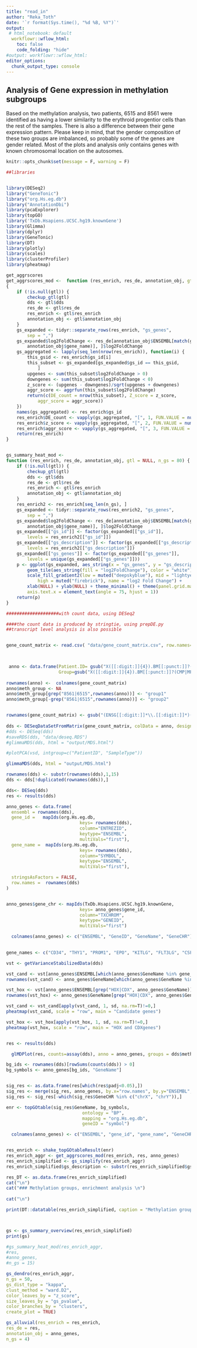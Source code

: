 ```yaml
---
title: "read_in"
author: "Reka_Toth"
date: '`r format(Sys.time(), "%d %B, %Y")`'
output:
 # html_notebook: default
  workflowr::wflow_html:
    toc: false
    code_folding: "hide"
#output: workflowr::wflow_html:
editor_options:
  chunk_output_type: console
---
```


## Analysis of Gene expression in methylation subgroups

Based on the methylation analysis, two patients, 6515 and 8561 were identified as having a lower similarity to the erythroid progentior cells than the rest of the samples. There is also a difference between their gene expression pattern. Please keep in mind, that the gender composition of these two groups are imbalanced, so probably some of the genes are gender related. Most of the plots and analysis only contains genes with known chromosomal location on the autosomes. 


```r
knitr::opts_chunk$set(message = F, warning = F)
```



```r

##libraries


library(DESeq2)
library("GeneTonic")
library("org.Hs.eg.db")
library("AnnotationDbi")
library(pcaExplorer)
library(topGO)
library('TxDb.Hsapiens.UCSC.hg19.knownGene')
library(Glimma)
library(dplyr)
library(GeneTonic)
library(DT)
library(plotly)
library(scales)
library(clusterProfiler)
library(pheatmap)

```

```r
get_aggrscores
get_aggrscores_mod <-  function (res_enrich, res_de, annotation_obj, gtl = NULL, aggrfun = mean) 
{
    if (!is.null(gtl)) {
        checkup_gtl(gtl)
        dds <- gtl$dds
        res_de <- gtl$res_de
        res_enrich <- gtl$res_enrich
        annotation_obj <- gtl$annotation_obj
    }
    gs_expanded <- tidyr::separate_rows(res_enrich, "gs_genes", 
        sep = ",")
    gs_expanded$log2FoldChange <- res_de[annotation_obj$ENSEMBL[match(gs_expanded$gs_genes, 
        annotation_obj$gene_name)], ]$log2FoldChange
    gs_aggregated <- lapply(seq_len(nrow(res_enrich)), function(i) {
        this_gsid <- res_enrich$gs_id[i]
        this_subset <- gs_expanded[gs_expanded$gs_id == this_gsid, 
            ]
        upgenes <- sum(this_subset$log2FoldChange > 0)
        downgenes <- sum(this_subset$log2FoldChange < 0)
        z_score <- (upgenes - downgenes)/sqrt(upgenes + downgenes)
        aggr_score <- aggrfun(this_subset$log2FoldChange)
        return(c(DE_count = nrow(this_subset), Z_score = z_score, 
            aggr_score = aggr_score))
    })
    names(gs_aggregated) <- res_enrich$gs_id
    res_enrich$DE_count <- vapply(gs_aggregated, "[", 1, FUN.VALUE = numeric(1))
    res_enrich$z_score <- vapply(gs_aggregated, "[", 2, FUN.VALUE = numeric(1))
    res_enrich$aggr_score <- vapply(gs_aggregated, "[", 3, FUN.VALUE = numeric(1))
    return(res_enrich)
}


gs_summary_heat_mod <- 
function (res_enrich, res_de, annotation_obj, gtl = NULL, n_gs = 80) {
    if (!is.null(gtl)) {
        checkup_gtl(gtl)
        dds <- gtl$dds
        res_de <- gtl$res_de
        res_enrich <- gtl$res_enrich
        annotation_obj <- gtl$annotation_obj
    }
    res_enrich2 <- res_enrich[seq_len(n_gs), ]
    gs_expanded <- tidyr::separate_rows(res_enrich2, "gs_genes", 
        sep = ",")
    gs_expanded$log2FoldChange <- res_de[annotation_obj$ENSEMBL[match(gs_expanded$gs_genes, 
        annotation_obj$gene_name)], ]$log2FoldChange
    gs_expanded[["gs_id"]] <- factor(gs_expanded[["gs_id"]], 
        levels = res_enrich2[["gs_id"]])
    gs_expanded[["gs_description"]] <- factor(gs_expanded[["gs_description"]], 
        levels = res_enrich2[["gs_description"]])
    gs_expanded[["gs_genes"]] <- factor(gs_expanded[["gs_genes"]], 
        levels = unique(gs_expanded[["gs_genes"]]))
    p <- ggplot(gs_expanded, aes_string(x = "gs_genes", y = "gs_description")) + 
        geom_tile(aes_string(fill = "log2FoldChange"), color = "white") + 
        scale_fill_gradient2(low = muted("deepskyblue"), mid = "lightyellow", 
            high = muted("firebrick"), name = "log2 Fold Change") + 
        xlab(NULL) + ylab(NULL) + theme_minimal() + theme(panel.grid.major = element_blank(), 
        axis.text.x = element_text(angle = 75, hjust = 1))
    return(p)
}


```


```r

####################with count data, using DESeq2

####the count data is produced by stringtie, using prepDE.py
##transcript level analysis is also possible


gene_count_matrix <- read.csv( "data/gene_count_matrix.csv", row.names=1)


    
 anno <- data.frame(Patient.ID= gsub("X([[:digit:]]{4}).BM[[:punct:]]?(CMP|MPP|sorted.Bilk|latest)?_S[[:digit:]]+", "\\1",  colnames(gene_count_matrix)), 
                    Group=gsub("X([[:digit:]]{4}).BM[[:punct:]]?(CMP|MPP|sorted.Bilk|latest)?_S[[:digit:]]+", "\\2",  colnames(gene_count_matrix)) %>% ifelse(. %in% c("CMP", "MPP"), ., "Bulk"), Cell.Type="BM", Age=NA)
 
rownames(anno) <-  colnames(gene_count_matrix)
anno$meth_group <- NA
anno$meth_group[grep("8561|6515",rownames(anno))] <- "group1"
anno$meth_group[-grep("8561|6515",rownames(anno))] <- "group2"


rownames(gene_count_matrix) <- gsub("(ENSG[[:digit:]]*\\.[[:digit:]]*)(\\|.*)", "\\1", rownames(gene_count_matrix))
  
dds <- DESeqDataSetFromMatrix(gene_count_matrix, colData = anno, design = ~ meth_group, )
#dds <- DESeq(dds)
#saveRDS(dds, "data/deseq.RDS")
#glimmaMDS(dds, html = "output/MDS.html")

#plotPCA(vsd, intgroup=c("PatientID", "SampleType"))

glimmaMDS(dds, html = "output/MDS.html")

rownames(dds) <- substr(rownames(dds),1,15)
dds <- dds[!duplicated(rownames(dds)),]


```



```r


dds<- DESeq(dds)
res <- results(dds)

anno_genes <- data.frame(
  ensembl = rownames(dds),
  gene_id =   mapIds(org.Hs.eg.db,
                            keys= rownames(dds),
                            column="ENTREZID",
                            keytype="ENSEMBL",
                            multiVals="first"),
  gene_name =  mapIds(org.Hs.eg.db,
                            keys= rownames(dds),
                            column="SYMBOL",
                            keytype="ENSEMBL",
                            multiVals="first"),

  stringsAsFactors = FALSE,
  row.names =  rownames(dds)
)


anno_genes$gene_chr <- mapIds(TxDb.Hsapiens.UCSC.hg19.knownGene,
                            keys= anno_genes$gene_id,
                            column="TXCHROM",
                            keytype="GENEID",
                            multiVals="first")

  colnames(anno_genes) <- c("ENSEMBL", "GeneID", "GeneName", "GeneCHR")
  

```

```r

gene_names <- c("CD34", "THY1", "PROM1", "EPO", "KITLG", "FLT3LG", "CSF2", "CSF1", "IL3", "IL6", "TPO", "MEIS1", "MEIS2")

vst <- getVarianceStabilizedData(dds)

vst_cand <- vst[anno_genes$ENSEMBL[which(anno_genes$GeneName %in% gene_names)],]
rownames(vst_cand) <- anno_genes$GeneName[which(anno_genes$GeneName %in% gene_names)]

vst_hox <- vst[anno_genes$ENSEMBL[grep("HOX|CDX", anno_genes$GeneName)],]
rownames(vst_hox) <- anno_genes$GeneName[grep("HOX|CDX", anno_genes$GeneName)]

vst_cand <- vst_cand[apply(vst_cand, 1, sd, na.rm=T)!=0,]
pheatmap(vst_cand, scale = "row", main = "Candidate genes")

vst_hox <- vst_hox[apply(vst_hox, 1, sd, na.rm=T)!=0,]
pheatmap(vst_hox, scale = "row", main = "HOX and CDXgenes")


res <- results(dds)

  glMDPlot(res, counts=assay(dds), anno = anno_genes, groups = dds$meth_group, main = "Meth_groups", status = as.numeric(res$padj<0.05), launch = F,  transform = F, html = "meth_groups",  folder = "/glimma-plots")

```


```r

bg_ids <- rownames(dds)[rowSums(counts(dds)) > 0]
bg_symbols <- anno_genes[bg_ids, "GeneName"]


sig_res <- as.data.frame(res[which(res$padj<0.05),])
sig_res <- merge(sig_res, anno_genes, by.x="row.names", by.y="ENSEMBL", all.x=T)
sig_res <- sig_res[-which(sig_res$GeneCHR %in% c("chrX", "chrY")),]

enr <- topGOtable(sig_res$GeneName, bg_symbols,
                             ontology = "BP",
                             mapping = "org.Hs.eg.db",
                             geneID = "symbol")

  colnames(anno_genes) <- c("ENSEMBL", "gene_id", "gene_name", "GeneCHR")


res_enrich <- shake_topGOtableResult(enr)
res_enrich_aggr <- get_aggrscores_mod(res_enrich, res, anno_genes)
res_enrich_simplified <- gs_simplify(res_enrich_aggr)
res_enrich_simplified$gs_description <- substr(res_enrich_simplified$gs_description, 1, 25)

res_DT <- as.data.frame(res_enrich_simplified)
cat("\n")  
cat("### Methylation groups, enrichment analysis \n")
    
cat("\n")  

print(DT::datatable(res_enrich_simplified, caption = "Methylation groups", options = list(scrollX = '400px')))




```

```r

gs <- gs_summary_overview(res_enrich_simplified)
print(gs)

#gs_summary_heat_mod(res_enrich_aggr,
#res,
#anno_genes,
#n_gs = 15)

gs_dendro(res_enrich_aggr,
n_gs = 50,
gs_dist_type = "kappa",
clust_method = "ward.D2",
color_leaves_by = "z_score",
size_leaves_by = "gs_pvalue",
color_branches_by = "clusters",
create_plot = TRUE)

gs_alluvial(res_enrich = res_enrich,
res_de = res,
annotation_obj = anno_genes,
n_gs = 4)


```

